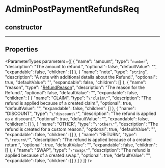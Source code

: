 
# AdminPostPaymentRefundsReq

## constructor

___

## Properties

<ParameterTypes parameters={[
  {
    "name": "amount",
    "type": "`number`",
    "description": "The amount to refund.",
    "optional": false,
    "defaultValue": "",
    "expandable": false,
    "children": []
  },
  {
    "name": "note",
    "type": "`string`",
    "description": "A note with additional details about the Refund.",
    "optional": true,
    "defaultValue": "",
    "expandable": false,
    "children": []
  },
  {
    "name": "reason",
    "type": "[RefundReason](../enums/medusa.RefundReason.mdx)",
    "description": "The reason for the Refund.",
    "optional": false,
    "defaultValue": "",
    "expandable": false,
    "children": [
      {
        "name": "CLAIM",
        "type": "`\"claim\"`",
        "description": "The refund is applied because of a created claim.",
        "optional": true,
        "defaultValue": "",
        "expandable": false,
        "children": []
      },
      {
        "name": "DISCOUNT",
        "type": "`\"discount\"`",
        "description": "The refund is applied as a discount.",
        "optional": true,
        "defaultValue": "",
        "expandable": false,
        "children": []
      },
      {
        "name": "OTHER",
        "type": "`\"other\"`",
        "description": "The refund is created for a custom reason.",
        "optional": true,
        "defaultValue": "",
        "expandable": false,
        "children": []
      },
      {
        "name": "RETURN",
        "type": "`\"return\"`",
        "description": "The refund is applied because of a created return.",
        "optional": true,
        "defaultValue": "",
        "expandable": false,
        "children": []
      },
      {
        "name": "SWAP",
        "type": "`\"swap\"`",
        "description": "The refund is applied because of a created swap.",
        "optional": true,
        "defaultValue": "",
        "expandable": false,
        "children": []
      }
    ]
  }
]} />
